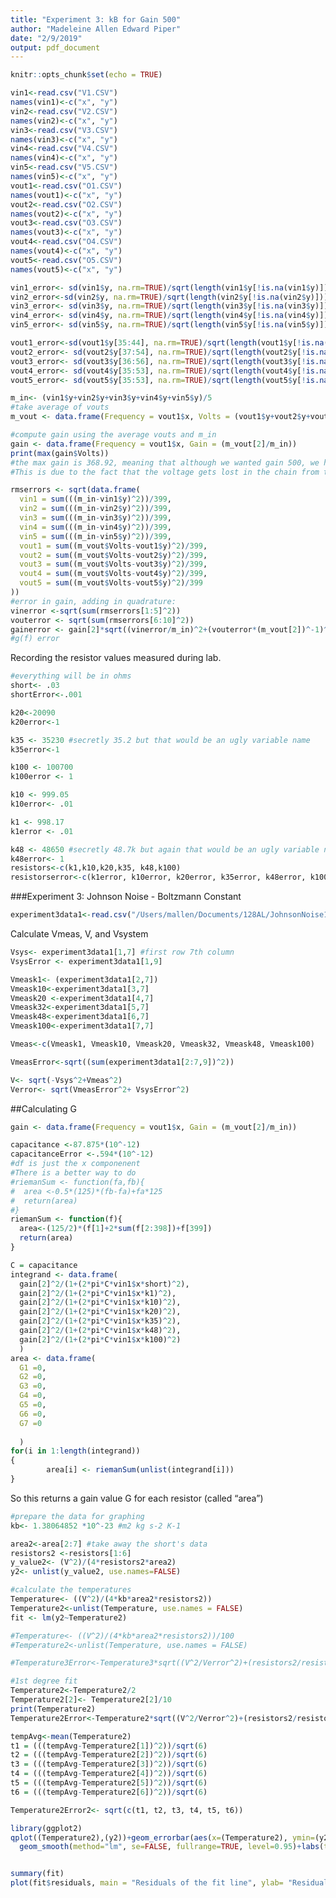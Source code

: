 ```yaml
---
title: "Experiment 3: kB for Gain 500"
author: "Madeleine Allen Edward Piper"
date: "2/9/2019"
output: pdf_document
---
```


```r
knitr::opts_chunk$set(echo = TRUE)
```

```r
vin1<-read.csv("V1.CSV")
names(vin1)<-c("x", "y")
vin2<-read.csv("V2.CSV")
names(vin2)<-c("x", "y")
vin3<-read.csv("V3.CSV")
names(vin3)<-c("x", "y")
vin4<-read.csv("V4.CSV")
names(vin4)<-c("x", "y")
vin5<-read.csv("V5.CSV")
names(vin5)<-c("x", "y")
vout1<-read.csv("O1.CSV")
names(vout1)<-c("x", "y")
vout2<-read.csv("O2.CSV")
names(vout2)<-c("x", "y")
vout3<-read.csv("O3.CSV")
names(vout3)<-c("x", "y")
vout4<-read.csv("O4.CSV")
names(vout4)<-c("x", "y")
vout5<-read.csv("O5.CSV")
names(vout5)<-c("x", "y")
```

```r
vin1_error<- sd(vin1$y, na.rm=TRUE)/sqrt(length(vin1$y[!is.na(vin1$y)]))
vin2_error<-sd(vin2$y, na.rm=TRUE)/sqrt(length(vin2$y[!is.na(vin2$y)]))
vin3_error<- sd(vin3$y, na.rm=TRUE)/sqrt(length(vin3$y[!is.na(vin3$y)]))
vin4_error<- sd(vin4$y, na.rm=TRUE)/sqrt(length(vin4$y[!is.na(vin4$y)]))
vin5_error<- sd(vin5$y, na.rm=TRUE)/sqrt(length(vin5$y[!is.na(vin5$y)]))

vout1_error<-sd(vout1$y[35:44], na.rm=TRUE)/sqrt(length(vout1$y[!is.na(vout1$y)]))
vout2_error<- sd(vout2$y[37:54], na.rm=TRUE)/sqrt(length(vout2$y[!is.na(vout2$y)]))
vout3_error<- sd(vout3$y[36:56], na.rm=TRUE)/sqrt(length(vout3$y[!is.na(vout3$y)]))
vout4_error<- sd(vout4$y[35:53], na.rm=TRUE)/sqrt(length(vout4$y[!is.na(vout4$y)]))
vout5_error<- sd(vout5$y[35:53], na.rm=TRUE)/sqrt(length(vout5$y[!is.na(vout5$y)]))
```

```r
m_in<- (vin1$y+vin2$y+vin3$y+vin4$y+vin5$y)/5
#take average of vouts
m_vout <- data.frame(Frequency = vout1$x, Volts = (vout1$y+vout2$y+vout3$y+vout4$y+vout5$y)/5)
```

```r
#compute gain using the average vouts and m_in
gain <- data.frame(Frequency = vout1$x, Gain = (m_vout[2]/m_in))
print(max(gain$Volts))
#the max gain is 368.92, meaning that although we wanted gain 500, we have a loss. 
#This is due to the fact that the voltage gets lost in the chain from the white noise generator->amp->filter->analyzer
```

```r
rmserrors <- sqrt(data.frame(
  vin1 = sum(((m_in-vin1$y)^2))/399, 
  vin2 = sum(((m_in-vin2$y)^2))/399,
  vin3 = sum(((m_in-vin3$y)^2))/399,
  vin4 = sum(((m_in-vin4$y)^2))/399,
  vin5 = sum(((m_in-vin5$y)^2))/399,
  vout1 = sum((m_vout$Volts-vout1$y)^2)/399,
  vout2 = sum((m_vout$Volts-vout2$y)^2)/399,
  vout3 = sum((m_vout$Volts-vout3$y)^2)/399,
  vout4 = sum((m_vout$Volts-vout4$y)^2)/399,
  vout5 = sum((m_vout$Volts-vout5$y)^2)/399
))
#error in gain, adding in quadrature: 
vinerror <-sqrt(sum(rmserrors[1:5]^2))
vouterror <- sqrt(sum(rmserrors[6:10]^2))
gainerror <- gain[2]*sqrt((vinerror/m_in)^2+(vouterror*(m_vout[2])^-1)^2)
#g(f) error
```

Recording the resistor values measured during lab.
```r
#everything will be in ohms 
short<- .03
shortError<-.001

k20<-20090
k20error<-1

k35 <- 35230 #secretly 35.2 but that would be an ugly variable name
k35error<-1

k100 <- 100700
k100error <- 1

k10 <- 999.05
k10error<- .01

k1 <- 998.17
k1error <- .01

k48 <- 48650 #secretly 48.7k but again that would be an ugly variable name
k48error<- 1
resistors<-c(k1,k10,k20,k35, k48,k100)
resistorserror<-c(k1error, k10error, k20error, k35error, k48error, k100error)
```

###Experiment 3: Johnson Noise - Boltzmann Constant
```r
experiment3data1<-read.csv("/Users/mallen/Documents/128AL/JohnsonNoise128AL/experiment3data2.csv")
```

Calculate Vmeas, V, and Vsystem
```r
Vsys<- experiment3data1[1,7] #first row 7th column
VsysError <- experiment3data1[1,9]

Vmeask1<- (experiment3data1[2,7])
Vmeask10<-experiment3data1[3,7]
Vmeask20 <-experiment3data1[4,7]
Vmeask32<-experiment3data1[5,7]
Vmeask48<-experiment3data1[6,7]
Vmeask100<-experiment3data1[7,7]

Vmeas<-c(Vmeask1, Vmeask10, Vmeask20, Vmeask32, Vmeask48, Vmeask100)

VmeasError<-sqrt((sum(experiment3data1[2:7,9])^2))

V<- sqrt(-Vsys^2+Vmeas^2)
Verror<- sqrt(VmeasError^2+ VsysError^2)
```


##Calculating G

```r
gain <- data.frame(Frequency = vout1$x, Gain = (m_vout[2]/m_in))

capacitance <-87.875*(10^-12)
capacitanceError <-.594*(10^-12)
#df is just the x componenent
#There is a better way to do 
#riemanSum <- function(fa,fb){
#  area <-0.5*(125)*(fb-fa)+fa*125
#  return(area)
#}
riemanSum <- function(f){
  area<-(125/2)*(f[1]+2*sum(f[2:398])+f[399])
  return(area)
}

C = capacitance
integrand <- data.frame(
  gain[2]^2/(1+(2*pi*C*vin1$x*short)^2),
  gain[2]^2/(1+(2*pi*C*vin1$x*k1)^2),
  gain[2]^2/(1+(2*pi*C*vin1$x*k10)^2),
  gain[2]^2/(1+(2*pi*C*vin1$x*k20)^2),
  gain[2]^2/(1+(2*pi*C*vin1$x*k35)^2),
  gain[2]^2/(1+(2*pi*C*vin1$x*k48)^2),
  gain[2]^2/(1+(2*pi*C*vin1$x*k100)^2)
  )
area <- data.frame(
  G1 =0,
  G2 =0,
  G3 =0,
  G4 =0,
  G5 =0,
  G6 =0,
  G7 =0
  
  )
for(i in 1:length(integrand))
{
        area[i] <- riemanSum(unlist(integrand[i]))
}

```

So this returns a gain value G for each resistor (called "area")


```r
#prepare the data for graphing
kb<- 1.38064852 *10^-23 #m2 kg s-2 K-1

area2<-area[2:7] #take away the short's data
resistors2 <-resistors[1:6] 
y_value2<- (V^2)/(4*resistors2*area2)
y2<- unlist(y_value2, use.names=FALSE)

#calculate the temperatures
Temperature<- ((V^2)/(4*kb*area2*resistors2))
Temperature2<-unlist(Temperature, use.names = FALSE)
fit <- lm(y2~Temperature2)
```


```r
#Temperature<- ((V^2)/(4*kb*area2*resistors2))/100
#Temperature2<-unlist(Temperature, use.names = FALSE)

#Temperature3Error<-Temperature3*sqrt((V^2/Verror^2)+(resistors2/resistorserror)^2)

#1st degree fit
Temperature2<-Temperature2/2
Temperature2[2]<- Temperature2[2]/10
print(Temperature2)
Temperature2Error<-Temperature2*sqrt((V^2/Verror^2)+(resistors2/resistorserror)^2)
```

```r

tempAvg<-mean(Temperature2)
t1 = (((tempAvg-Temperature2[1])^2))/sqrt(6)
t2 = (((tempAvg-Temperature2[2])^2))/sqrt(6)
t3 = (((tempAvg-Temperature2[3])^2))/sqrt(6)
t4 = (((tempAvg-Temperature2[4])^2))/sqrt(6)
t5 = (((tempAvg-Temperature2[5])^2))/sqrt(6)
t6 = (((tempAvg-Temperature2[6])^2))/sqrt(6)

Temperature2Error2<- sqrt(c(t1, t2, t3, t4, t5, t6))
```

```r

library(ggplot2)
qplot((Temperature2),(y2))+geom_errorbar(aes(x=(Temperature2), ymin=(y2-Temperature2Error), ymax=(y2+Temperature2Error)), width=0.25)+
  geom_smooth(method="lm", se=FALSE, fullrange=TRUE, level=0.95)+labs(title = "Temperature vs Voltage/GR", x= "Temperature", y = "V^2/ (4*G*R)")


summary(fit)
plot(fit$residuals, main = "Residuals of the fit line", ylab= "Residuals")

```